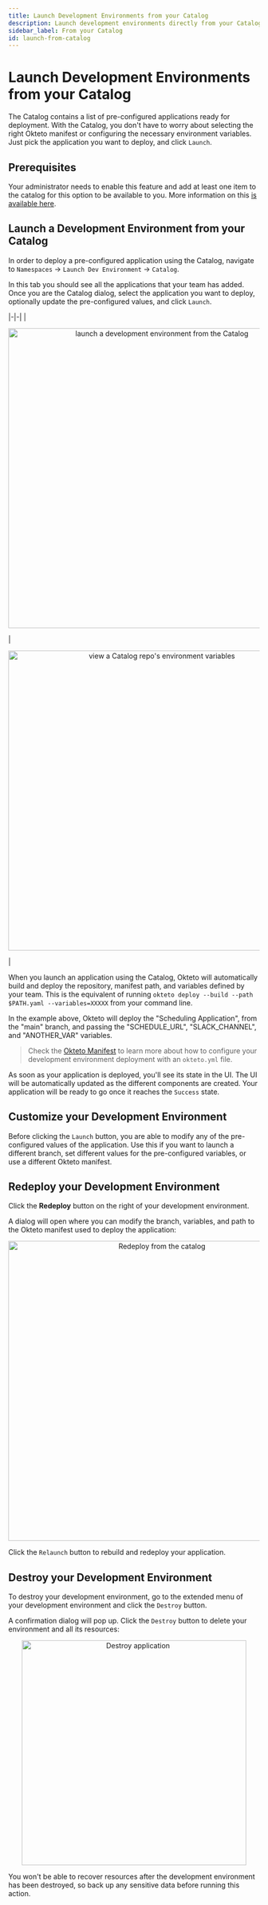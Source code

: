 ```yaml
---
title: Launch Development Environments from your Catalog
description: Launch development environments directly from your Catalog
sidebar_label: From your Catalog
id: launch-from-catalog
---
```



# Launch Development Environments from your Catalog  <TiersList tiers="Scale Enterprise Self-Hosted" />

The Catalog contains a list of pre-configured applications ready for deployment. With the Catalog, you don't have to worry about selecting the right Okteto manifest or configuring the necessary environment variables. Just pick the application you want to deploy, and click `Launch`.

## Prerequisites

Your administrator needs to enable this feature and add at least one item to the catalog for this option to be available to you. More information on this [is available here](administration/catalog.mdx).

## Launch a Development Environment from your Catalog

In order to deploy a pre-configured application using the Catalog, navigate to `Namespaces` → `Launch Dev Environment` → `Catalog`.

In this tab you should see all the applications that your team has added. Once you are the Catalog dialog, select the application you want to deploy, optionally update the pre-configured values, and click `Launch`.

|-|-|
|<p align="center"><Image src="/docs/administration/images/gc_launch_dev_env.png" alt="launch a development environment from the Catalog" width="600" /></p>|<p align="center"><Image src="/docs/administration/images/gc_view_env_vars.png" alt="view a Catalog repo's environment variables" width="600" /></p>|

When you launch an application using the Catalog, Okteto will automatically build and deploy the repository, manifest path, and variables defined by your team. This is the equivalent of running `okteto deploy --build --path $PATH.yaml --variables=XXXXX` from your command line.

In the example above, Okteto will deploy the "Scheduling Application", from the "main" branch, and passing the "SCHEDULE_URL", "SLACK_CHANNEL", and "ANOTHER_VAR" variables.

> Check the [Okteto Manifest](reference/manifest.mdx) to learn more about how to configure your development environment deployment with an `okteto.yml` file.

As soon as your application is deployed, you'll see its state in the UI. The UI will be automatically updated as the different components are created.
Your application will be ready to go once it reaches the `Success` state.

## Customize your Development Environment

Before clicking the `Launch` button, you are able to modify any of the pre-configured values of the application. Use this if you want to launch a different branch, set different values for the pre-configured variables, or use a different Okteto manifest. 

## Redeploy your Development Environment

Click the **Redeploy** button on the right of your development environment.

A dialog will open where you can modify the branch, variables, and path to the Okteto manifest used to deploy the application:

<p align="center"><Image src="/docs/cloud/images/redeploy-catalog.png" alt="Redeploy from the catalog" width="600" /></p>

Click the `Relaunch` button to rebuild and redeploy your application.

## Destroy your Development Environment

To destroy your development environment, go to the extended menu of your development environment and click the `Destroy` button.

A confirmation dialog will pop up. Click the `Destroy` button to delete your environment and all its resources:

<p align="center"><Image src="/docs/cloud/images/destroy-catalog.png" alt="Destroy application" width="450" /></p>

You won't be able to recover resources after the development environment has been destroyed, so back up any sensitive data before running this action.
